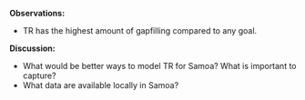 **Observations:**

- TR has the highest amount of gapfilling compared to any goal. 

**Discussion:**

- What would be better ways to model TR for Samoa? What is important to capture?
- What data are available locally in Samoa?
